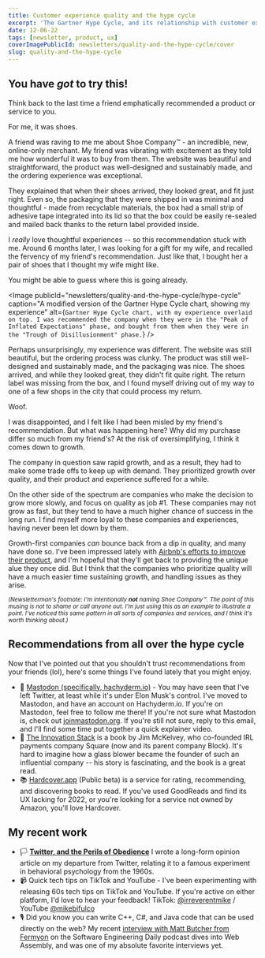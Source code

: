 ```yaml
---
title: Customer experience quality and the hype cycle
excerpt: 'The Gartner Hype Cycle, and its relationship with customer experience for new products and companies.'
date: 12-06-22
tags: [newsletter, product, ux]
coverImagePublicId: newsletters/quality-and-the-hype-cycle/cover
slug: quality-and-the-hype-cycle
---
```


## You have _got_ to try this!

Think back to the last time a friend emphatically recommended a product or service to you.

For me, it was shoes.

A friend was raving to me me about Shoe Company™️ - an incredible, new, online-only merchant. My friend was vibrating with excitement as they told me how wonderful it was to buy from them. The website was beautiful and straightforward, the product was well-designed and sustainably made, and the ordering experience was exceptional.

They explained that when their shoes arrived, they looked great, and fit just right. Even so, the packaging that they were shipped in was minimal and thoughtful - made from recyclable materials, the box had a small strip of adhesive tape integrated into its lid so that the box could be easily re-sealed and mailed back thanks to the return label provided inside.

I _really_ love thoughtful experiences -- so this recommendation stuck with me. Around 6 months later, I was looking for a gift for my wife, and recalled the fervency of my friend's recommendation. Just like that, I bought her a pair of shoes that I thought my wife might like.

You might be able to guess where this is going already.

<Image
  publicId="newsletters/quality-and-the-hype-cycle/hype-cycle"
  caption="A modified version of the Gartner Hype Cycle chart, showing my experience"
  alt={`Gartner Hype Cycle chart, with my experience overlaid on top. I was recommended the company when they were in the "Peak of Inflated Expectations" phase, and bought from them when they were in the "Trough of Disillusionment" phase.`}
/>

Perhaps unsurprisingly, my experience was different. The website was still beautiful, but the ordering process was clunky. The product was still well-designed and sustainably made, and the packaging was nice. The shoes arrived, and while they looked great, they didn't fit quite right. The return label was missing from the box, and I found myself driving out of my way to one of a few shops in the city that could process my return.

Woof.

I was disappointed, and I felt like I had been misled by my friend's recommendation. But what was happening here? Why did my purchase differ so much from my friend's? At the risk of oversimplifying, I think it comes down to growth.

The company in question saw rapid growth, and as a result, they had to make some trade offs to keep up with demand. They prioritized growth over quality, and their product and experience suffered for a while.

On the other side of the spectrum are companies who make the decision to grow more slowly, and focus on quality as job #1. These companies may not grow as fast, but they tend to have a much higher chance of success in the long run. I find myself more loyal to these companies and experiences, having never been let down by them.

Growth-first companies _can_ bounce back from a dip in quality, and many have done so. I've been impressed lately with [Airbnb's efforts to improve their product](https://twitter.com/bchesky/status/1589541705921212416), and I'm hopeful that they'll get back to providing the unique alue they once did. But I think that the companies who prioritize quality will have a much easier time sustaining growth, and handling issues as they arise.

<small>

_(Newsletterman's footnote: I'm intentionally **not** naming Shoe Company™️. The point of this musing is not to shame or call anyone out. I'm just using this as an example to illustrate a point. I've noticed this same pattern in all sorts of companies and services, and I think it's worth thinking about.)_

</small>

## Recommendations from all over the hype cycle

Now that I've pointed out that you shouldn't trust recommendations from your friends (lol), here's some things I've found lately that you might enjoy.

- 🐘 [Mastodon (specifically, hachyderm.io)](https://hachyderm.io/@irreverentmike) - You may have seen that I've left Twitter, at least while it's under Elon Musk's control. I've moved to Mastodon, and have an account on Hachyderm.io. If you're on Mastodon, feel free to follow me there! If you're not sure what Mastodon is, check out [joinmastodon.org](https://joinmastodon.org/). If you're still not sure, reply to this email, and I'll find some time put together a quick explainer video.
- 📖 [The Innovation Stack](https://hardcover.app/books/the-innovation-stack) is a book by Jim McKelvey, who co-founded IRL payments company Square (now and its parent company Block). It's hard to imagine how a glass blower became the founder of such an influential company -- his story is fascinating, and the book is a great read.
- 📚 [Hardcover.app](https://hardcover.app/@irreverentmike) (Public beta) is a service for rating, recommending, and discovering books to read. If you've used GoodReads and find its UX lacking for 2022, or you're looking for a service not owned by Amazon, you'll love Hardcover.

## My recent work

- 🏳️ [**Twitter, and the Perils of Obedience**](https://mikebifulco.com/posts/twitter-and-the-perils-of-obedience) I wrote a long-form opinion article on my departure from Twitter, relating it to a famous experiment in behavioral psychology from the 1960s.
- 📹 Quick tech tips on TikTok and YouTube - I've been experimenting with releasing 60s tech tips on TikTok and YouTube. If you're active on either platform, I'd love to hear your feedback! TikTok: [@irreverentmike](https://tiktok.com/@irreverentmike) / YouTube [@mikebifulco](https://youtube.com/@mikebifulco)
- 🎙️ Did you know you can write C++, C#, and Java code that can be used directly on the web? My recent [interview with Matt Butcher from Fermyon](https://softwareengineeringdaily.com/2022/11/25/cloud-native-webassembly/) on the Software Engineering Daily podcast dives into Web Assembly, and was one of my absolute favorite interviews yet.
